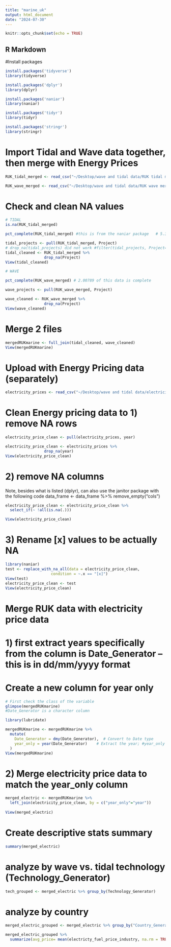 ```yaml
---
title: "marine_uk"
output: html_document
date: "2024-07-30"
---
```


```r
knitr::opts_chunk$set(echo = TRUE)
```

## R Markdown

#Install packages
```r
install.packages('tidyverse')
library(tidyverse)

install.packages('dplyr')
library(dplyr)

install.packages('naniar')
library(naniar)

install.packages('tidyr')
library(tidyr)

install.packages('stringr')
library(stringr)
```



# Import Tidal and Wave data together, then merge with Energy Prices
```r
RUK_tidal_merged <- read_csv("~/Desktop/wave and tidal data/RUK tidal merged.csv")

RUK_wave_merged <- read_csv("~/Desktop/wave and tidal data/RUK wave merged.csv")

```

# Check and clean NA values
```r
# TIDAL
is.na(RUK_tidal_merged)

pct_complete(RUK_tidal_merged) #this is from the naniar package   # 5.323383 of this data is complete

tidal_projects <- pull(RUK_tidal_merged, Project)
# drop_na(tidal_projects) did not work #filter(tidal_projects, Project==NA) did not work either
tidal_cleaned <- RUK_tidal_merged %>% 
                 drop_na(Project)
View(tidal_cleaned)

# WAVE

pct_complete(RUK_wave_merged) # 2.00789 of this data is complete

wave_projects <- pull(RUK_wave_merged, Project)

wave_cleaned <- RUK_wave_merged %>% 
                 drop_na(Project)
View(wave_cleaned)

```

# Merge 2 files
```r
mergedRUKmarine <- full_join(tidal_cleaned, wave_cleaned)
View(mergedRUKmarine)
```


# Upload with Energy Pricing data (separately)
```r
electricity_prices <- read_csv("~/Desktop/wave and tidal data/electricity pricing/electricity_prices.csv")

```

# Clean Energy pricing data to 1) remove NA rows
```r
electricity_price_clean <- pull(electricity_prices, year)

electricity_price_clean <- electricity_prices %>% 
                 drop_na(year)
View(electricity_price_clean)
```

# 2) remove NA columns
Note, besides what is listed (dplyr), can also use the janitor package with the following code
data_frame <- data_frame %>%
  remove_empty("cols")
  
```r
electricity_price_clean <- electricity_price_clean %>%
  select_if(~ !all(is.na(.)))

View(electricity_price_clean)
```

# 3) Rename [x] values to be actually NA

```r

library(naniar)
test <- replace_with_na_all(data = electricity_price_clean,
                    condition = ~.x == "[x]")
View(test)
electricity_price_clean <- test
View(electricity_price_clean)
```

# Merge RUK data with electricity price data

# 1) first extract years specifically from the column is Date_Generator -- this is in dd/mm/yyyy format
# Create a new column for year only
```r
# First check the class of the variable
glimpse(mergedRUKmarine)
#Date_Generator is a character column

library(lubridate)

mergedRUKmarine <- mergedRUKmarine %>%
  mutate(
    Date_Generator = dmy(Date_Generator),  # Convert to Date type
    year_only = year(Date_Generator)    # Extract the year; #year_only is the name of the new column
  )
View(mergedRUKmarine)
```

# 2) Merge electricity price data to match the year_only column
```r
merged_electric <- mergedRUKmarine %>%
  left_join(electricity_price_clean, by = c("year_only"="year"))
         
View(merged_electric) 
``` 


# Create descriptive stats summary
```r
summary(merged_electric)
```
 
# analyze by wave vs. tidal technology (Technology_Generator)
```r
tech_grouped <- merged_electric %>% group_by(Technology_Generator)

```
 



# analyze by country

```r
merged_electric_grouped <- merged_electric %>% group_by("Country_Generator")

merged_electric_grouped %>% 
  summarize(avg_price= mean(electricty_fuel_price_industry, na.rm = TRUE))
```